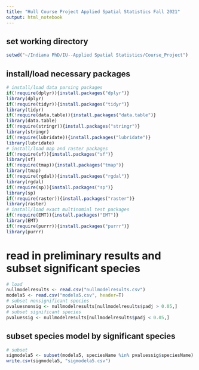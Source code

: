 ---
title: "Hull Course Project Applied Spatial Statistics Fall 2021"
output: html_notebook
---
## set working directory
```{r}
setwd("~/Indiana PhD/IU--Applied Spatial Statistics/Course_Project")
```

## install/load necessary packages
```{r}
# install/load data parsing packages
if(!require(dplyr)){install.packages("dplyr")}
library(dplyr)
if(!require(tidyr)){install.packages("tidyr")}
library(tidyr)
if(!require(data.table)){install.packages("data.table")}
library(data.table)
if(!require(stringr)){install.packages("stringr")}
library(stringr)
if(!require(lubridate)){install.packages("lubridate")}
library(lubridate)
# install/load map and raster packages
if(!require(sf)){install.packages("sf")}
library(sf)
if(!require(tmap)){install.packages("tmap")}
library(tmap)
if(!require(rgdal)){install.packages("rgdal")}
library(rgdal)
if(!require(sp)){install.packages("sp")}
library(sp)
if(!require(raster)){install.packages("raster")}
library(raster)
# install/load exact multinomial test packages
if(!require(EMT)){install.packages("EMT")}
library(EMT)
if(!require(purrr)){install.packages("purrr")}
library(purrr)
```

# read in preliminary results and subset significant species
```{r}
# load
nullmodelresults <- read.csv("nullmodelresults.csv")
modela5 <- read.csv("modela5.csv", header=T)
# subset nonsignificant species
pvaluesnonsig <- nullmodelresults[nullmodelresults$padj > 0.05,]
# subset significant species
pvaluessig <- nullmodelresults[nullmodelresults$padj < 0.05,]
```

## subset species model by significant species
```{r}
# subset
sigmodela5 <- subset(modela5, speciesName %in% pvaluessig$speciesName)
write.csv(sigmodela5, "sigmodela5.csv")
```
